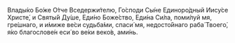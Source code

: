 Влады́ко Бо́же О́тче Вседержи́телю, Го́споди Сы́не Единоро́дный Иису́се Христе́, и Святы́й Ду́ше, Еди́но Боже́ство, Еди́на Си́ла, поми́луй мя, гре́шнаго, и и́миже ве́си судьба́ми, спаси́ мя, недосто́йнаго раба́ Твоего́, я́ко благослове́н еси́ во ве́ки веко́в, ами́нь.
